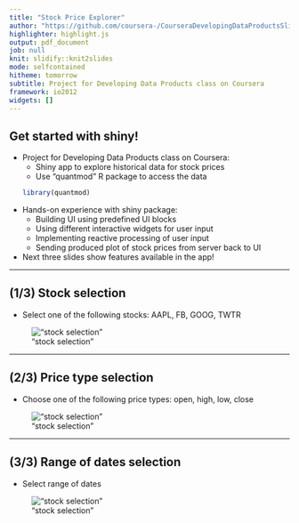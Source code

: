 ```yaml
---
title: "Stock Price Explorer"
author: "https://github.com/coursera-/CourseraDevelopingDataProductsSlidify"
highlighter: highlight.js
output: pdf_document
job: null
knit: slidify::knit2slides
mode: selfcontained
hitheme: tomorrow
subtitle: Project for Developing Data Products class on Coursera
framework: io2012
widgets: []
---
```


## Get started with shiny!

* Project for Developing Data Products class on Coursera:
  * Shiny app to explore historical data for stock prices
  * Use "quantmod" R package to access the data
```r
library(quantmod)
```
* Hands-on experience with shiny package:
  * Building UI using predefined UI blocks
  * Using different interactive widgets for user input
  * Implementing reactive processing of user input
  * Sending produced plot of stock prices from server back to UI
* Next three slides show features available in the app!

---

## (1/3) Stock selection

* Select one of the following stocks: AAPL, FB, GOOG, TWTR

!["stock selection"](assets/img/s1.png)

---

## (2/3) Price type selection

* Choose one of the following price types: open, high, low, close

!["stock selection"](assets/img/s2.png)

---

## (3/3) Range of dates selection

* Select range of dates 

!["stock selection"](assets/img/s3.png)


